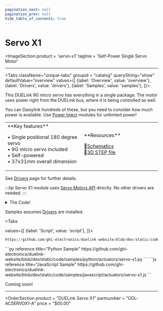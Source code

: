 ```yaml
---
pagination_next: null
pagination_prev: null
hide_table_of_contents: true
---
```



# Servo X1

<ImageSection
    product = 'servo-x1'
    tagline = 'Self-Power Single Servo Motor'
></ImageSection>

---

<Tabs className="unique-tabs" groupid = "catalog" queryString="show" defaultValue="overview"
  values={[
    {label: 'Overview', value: 'overview'},
    {label: 'Drivers', value: 'drivers'},
    {label: 'Samples', value: 'samples'},
  ]}>

<TabItem value="overview">
This DUELink 9G micro servo has everything in a single package. The motor uses power right from the DUELink bus, where it is being controlled as well.

You can Daisylink hundreds of these, but you need to consider how much power is available. Use [Power Inject](../accessory/power-inject) modules for unlimited power!

<table><td width='50%'>
**Key features**

• Single positional 180 degree servo<br/>
• 9G micro servo included<br/>
• Self-powered<br/>
• 37x31mm overall dimension<br/>

</td><td width='50%'>
**Resources**

📄[Schematics](pathname:///sch/gdl-acservox1-a.pdf)<br/>
🔩[3D STEP file](pathname:///3d/gdl-acservox1-a.step)<br/>

</td></table>

</TabItem>

<TabItem value="drivers">

See [Drivers](../../engine/drivers) page for further details.

:::tip
Servo X1 module uses [Servo Motors API](../../engine/stdlib#servo-motors) directly. No other drivers are needed.
:::

<details>
  <summary>The Code!</summary>

```py reference title="Servo X1 Driver"
https://github.com/ghi-electronics/duelink-website/blob/dev/static/code/drivers/actuators/servo-x1.txt
```

</details>
</TabItem>

<TabItem value="samples">

Samples assumes [Drivers](../../engine/drivers) are installed.

<Tabs

  values={[
    {label: 'Script', value: 'script'},
]}>

<TabItem value="script">

```py reference title="Script Sample"
https://github.com/ghi-electronics/duelink-website/blob/dev/static/code/samples/script/actuators/servo-x1.txt
```
</TabItem>

<TabItem value="py">
```py reference title="Python Sample"
https://github.com/ghi-electronics/duelink-website/blob/dev/static/code/samples/python/actuators/servo-x1.py
```
</TabItem>

<TabItem value="js">
```js reference title="JavaScript Sample"
https://github.com/ghi-electronics/duelink-website/blob/dev/static/code/samples/javascript/actuators/servo-x1.js
```

</TabItem>

</Tabs>

</TabItem>

<TabItem value="projects">Coming soon!</TabItem>

</Tabs>

---

<OrderSection
    product = "DUELink Servo X1"
    partnumber = "GDL-ACSERVOX1-A"
    price = "$00.00"
></OrderSection>
